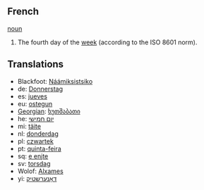 ==French==
[[noun]]

#The fourth day of the [[week]] (according to the ISO 8601 norm).

==Translations==
*Blackfoot: [[Náámiksistsiko]]
*de: [[Donnerstag]]
*es: [[jueves]]
*eu: [[ostegun]]
*[[Georgian]]: [[ხუთშაბათი]]
*he: [[יום חמישי]]
*mi: [[täite]]
*nl: [[donderdag]]
*pl: [[czwartek]]
*pt: [[quinta-feira]]
*sq: [[e enjte]]
*sv: [[torsdag]]
*Wolof: [[Alxames]]
*yi: [[דאָנערשטיק]]